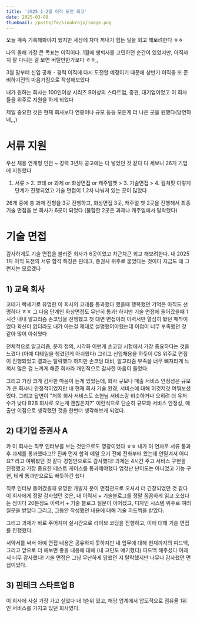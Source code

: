 ```yaml
---
title: '2025 1-2월 이직 도전 회고'
date: 2025-03-08
thumbnail: /posts/fe/sinabrojs/image.png
---
```


오늘 계속 기록해봐야지 했지만 세상에 차마 꺼내기 힘든 일을 회고 해보려한다 ㅎㅎ

나의 올해 가장 큰 목표는 이직이다. 1월에 쌩퇴사를 고민하던 순간이 있었지만, 아직까지 잘 다니는 걸 보면 버틸만한가보다 ㅎㅎ,,

3월 말부터 신입 공채 - 경력 이직에 다시 도전할 예정이기 때문에 상반기 이직을 또 준비하기전의 마음가짐으로 작성해보았다

내가 원하는 회사는 100인이상 시리즈 B이상의 스타트업, 중견, 대기업이었고 이 회사들을 위주로 지원을 하게 되었다

제일 중요한 것은 현재 회사보다 연봉이나 규모 등등 모든게 더 나은 곳을 원했다(당연하네,,,)

# 서류 지원
우선 채용 연계형 인턴 ~ 경력 3년차 공고에는 다 넣었던 것 같다 다 세보니 26개 기업에 지원했다

1. 서류 > 2. 코테 or 과제 or 화상면접 or 캐주얼챗 > 3. 기술면접 > 4. 컬쳐핏 이렇게 단계가 진행되었고 기술 면접이 1,2차 나눠져 있는 곳이 많았다

26개 중에 총 과제 전형을 3곳 진행하고, 화상면접 3곳, 캐주얼 챗 2곳을 진행해서 최종 기술 면접을 본 회사가 6곳이 되었다 (불합한 2곳은 과제나 캐주얼에서 탈락했다)

# 기술 면접
감사하게도 기술 면접을 불러준 회사가 6곳이었고 차근차근 회고 해보려한다. 내 2025 1차 이직 도전의 서류 합격 특징은 핀테크, 증권사 위주로 붙었다는 것이다 지금도 왜 그런지는 모르겠다

## 1) 교육 회사

코테가 빡세기로 유명한 이 회사의 코테를 통과했다 했을때 행복했던 기억은 아직도 선명하다 ㅎㅎ 그 다음 단계인 화상면접도 무난히 통과!
하지만 기술 면접에 들어갔을때 1시간 내내 알고리즘 손코딩을 진행했고 첫 대면 면접이라 이력서만 열심히 봤던 패착이었다 
확신이 없더라도 내가 아는걸 제대로 설명했어야했는데 이점이 너무 부족했던 것 같아 많이 아쉬웠다

전체적으로 알고리즘, 문제 정의, 시각화 이런게 손코딩 시험에서 가장 중요하다는 것을 느꼈다 (아예 디테일을 챙겼던게 아쉬웠다)
그리고 신입채용을 하듯이 CS 위주로 면접이 진행되었고 결과는 탈락했다 하지만 손코딩 대비, 알고리즘 부족을 너무 뼈져리게 느껴서 많은 걸 느끼게 해준 회사라 개인적으로 감사한 마음이 들었다. 

그리고 가장 크게 감사한 마음이 든게 있었는데, 회사 규모나 매출 서비스 안정성은 규모가 큰 회사니 안정적이었지만 내 현재 회사 기술 환경, 서비스에 대해 이것저것 여쭤보셨었다. 그리고 답변이
"저희 회사 서비스도 소현님 서비스랑 비슷하거나 오히려 더 유저 수가 낮다 B2B 회사로 오는게 괜찮은지?" 이런식으로 단순히 규모와 서비스 안정성, 매출만 이점으로 생각했던 것을 한번더 생각해보게 되었다.

## 2) 대기업 증권사 A

캬 이 회사는 직무 인터뷰를 보는 것만으로도 영광이었다 ㅎㅎ 내가 이 연차로 서류 통과후 과제를 통과했다고!? 진짜 먼저 합격 메일 오기 전에 전화부터 왔는데 안믿겨서 어디요? 라고 여쭤봤던 것 같다 경험만으로도 감사했다!
과제는 4시간 주고 서비스 구현을 진행했고 가장 중요한 테스트 케이스를 통과해야했다 엄청난 난이도는 아니었고 기능 구현, 테케 통과만으로도 빠듯하긴 했다 

직무 인터뷰 들어갔을때 유명한 개발자 분이 면접관으로 오셔서 더 긴장되었던 것 같다 이 회사에게 정말 감사했던 것은, 내 이력서 + 기술블로그를 정말 꼼꼼하게 읽고 오셨다는 점이다
20분정도 이력서 + 기술 블로그 질문이 이어졌고, 디자인 시스템 위주로 여러 질문을 받았다 그리고, 그동안 작성했던 내용에 대해 기술 피드백을 받았다.

그리고 과제가 바로 주어지며 실시간으로 라이브 코딩을 진행하고, 이에 대해 기술 면접를 진행했다.

서약서를 써서 아예 면접 내용은 공유하지 못하지만 내 업무에 대해 현재까지의 피드백, 그리고 앞으로 더 해보면 좋을 내용에 대해 (내 고민도 얘기했다) 피드백 해주셨다 이래서 너무 감사했다!
기술 면접은 그냥 무난하게 답했던 지 탈락했지만 너무나 감사했던 면접이었다. 

## 3) 핀테크 스타트업 B
이 회사에 사실 가장 가고 싶었다 내 1순위 였고, 해당 업계에서 압도적으로 점유율 1위인 서비스를 가지고 있던 회사였다.

